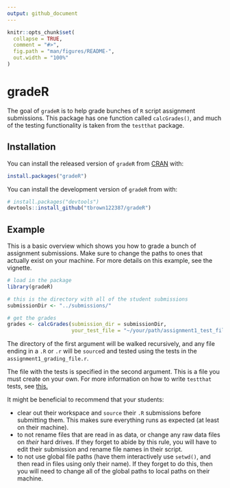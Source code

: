 ```yaml
---
output: github_document
---
```


<!-- README.md is generated from README.Rmd. Please edit that file -->

```r
knitr::opts_chunk$set(
  collapse = TRUE,
  comment = "#>",
  fig.path = "man/figures/README-",
  out.width = "100%"
)
```
# gradeR

<!-- badges: start -->

<!-- badges: end -->

The goal of `gradeR` is to help grade bunches of `R` script assignment submissions. This package has one function called `calcGrades()`, and much of the testing functionality is taken from the `testthat` package.

## Installation

You can install the released version of `gradeR` from [CRAN](https://CRAN.R-project.org) with:

``` r
install.packages("gradeR")
```

You can install the development version of `gradeR` from with:

``` r
# install.packages("devtools")
devtools::install_github("tbrown122387/gradeR")
```

## Example

This is a basic overview which shows you how to grade a bunch of assignment submissions. Make sure to change the paths to ones that actually exist on your machine. For more details on this example, see the vignette.

``` r
# load in the package
library(gradeR)

# this is the directory with all of the student submissions
submissionDir <- "../submissions/"

# get the grades
grades <- calcGrades(submission_dir = submissionDir, 
                     your_test_file = "~/your/path/assignment1_test_file.r")
```

The directory of the first argument will be walked recursively, and any
file ending in a `.R` or `.r` will be `source`d and tested using the tests in the `assignment1_grading_file.r`. 

The file with the tests is specified in the second argument. This is a file you must create on your own. For more information on how to write `testthat`
tests, see [this.](https://cran.r-project.org/package=testthat)

It might be beneficial to recommend that your students:

- clear out their workspace and `source` their `.R` submissions before submitting them. This makes sure everything runs as expected (at least on their machine).
- to not rename files that are read in as data, or change any raw data files on *their* hard drives. If they forget to abide by this rule, you will have to edit their submission and rename file names in their script.
- to not use global file paths (have them interactively use `setwd()`, and then read in files using only their name). If they forget to do this, then you will need to change all of the global paths to local paths on their machine.

